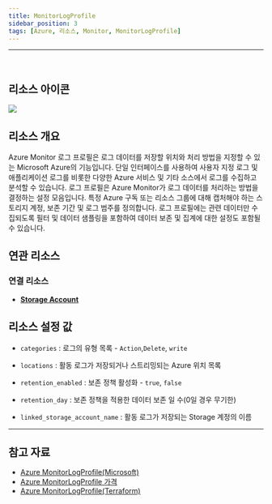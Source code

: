 ```yaml
---
title: MonitorLogProfile
sidebar_position: 3
tags: [Azure, 리소스, Monitor, MonitorLogProfile]
---
```







<hr />
<br />

## 리소스 아이콘
<img src={icon} />

## 리소스 개요
Azure Monitor 로그 프로필은 로그 데이터를 저장할 위치와 처리 방법을 지정할 수 있는 Microsoft Azure의 기능입니다. 
단일 인터페이스를 사용하여 사용자 지정 로그 및 애플리케이션 로그를 비롯한 다양한 Azure 서비스 및 기타 소스에서 로그를 수집하고 분석할 수 있습니다.
로그 프로필은 Azure Monitor가 로그 데이터를 처리하는 방법을 결정하는 설정 모음입니다. 
특정 Azure 구독 또는 리소스 그룹에 대해 캡처해야 하는 스토리지 계정, 보존 기간 및 로그 범주를 정의합니다. 
로그 프로필에는 관련 데이터만 수집되도록 필터 및 데이터 샘플링을 포함하여 데이터 보존 및 집계에 대한 설정도 포함될 수 있습니다.

## 연관 리소스
### 연결 리소스
- [**Storage Account**](https://docs.cstudio.app/docs/resource/azure/Storage/StorageAccount)



## 리소스 설정 값
- ```categories``` : 로그의 유형 목록 -  ```Action```,```Delete```, ```write```

- ```locations``` : 활동 로그가 저장되거나 스트리밍되는 Azure 위치 목록

- ```retention_enabled``` : 보존 정책 활성화 - ```true```, ```false```

- ```retention_day``` : 보존 정책을 적용한 데이터 보존 일 수(0일 경우 무기한)

- ```linked_storage_account_name``` : 활동 로그가 저장되는 Storage 계정의 이름
    



<hr />

## 참고 자료
- [Azure MonitorLogProfile(Microsoft)](https://learn.microsoft.com/en-us/azure/azure-monitor/overview)
- [Azure MonitorLogProfile 가격](https://azure.microsoft.com/ko-kr/pricing/details/monitor/) 
- [Azure MonitorLogProfile(Terraform)](https://registry.terraform.io/providers/hashicorp/azurerm/latest/docs/resources/monitor_log_profile)

